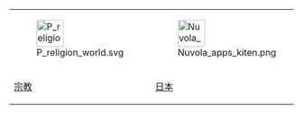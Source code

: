 <div style="text-align: center;">
{|
|- align="center"
| [[File:P_religion_world.svg|48px]]
| [[File:Nuvola_apps_kiten.png|48px]]
|
|
|- align="center"
| [[Portal:宗教|宗教]]
| [[Portal:日本|日本]]
|
|
|}
</div>